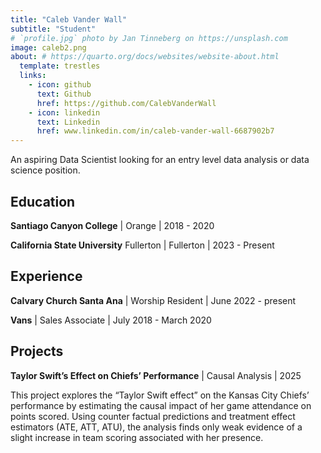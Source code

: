 ```yaml
---
title: "Caleb Vander Wall"
subtitle: "Student"
# `profile.jpg` photo by Jan Tinneberg on https://unsplash.com
image: caleb2.png
about: # https://quarto.org/docs/websites/website-about.html
  template: trestles
  links:
    - icon: github
      text: Github
      href: https://github.com/CalebVanderWall
    - icon: linkedin
      text: Linkedin
      href: www.linkedin.com/in/caleb-vander-wall-6687902b7
---
```


An aspiring Data Scientist looking for an entry level data analysis or data science position.

## Education

**Santiago Canyon College** \| Orange \| 2018 - 2020

**California State University** Fullerton \| Fullerton \| 2023 - Present

## Experience

**Calvary Church Santa Ana** \| Worship Resident \| June 2022 - present

**Vans** \| Sales Associate \| July 2018 - March 2020

## Projects

**Taylor Swift’s Effect on Chiefs' Performance** \| Causal Analysis \| 2025

This project explores the “Taylor Swift effect” on the Kansas City Chiefs' performance by estimating the causal impact of her game attendance on points scored. Using counter factual predictions and treatment effect estimators (ATE, ATT, ATU), the analysis finds only weak evidence of a slight increase in team scoring associated with her presence.

